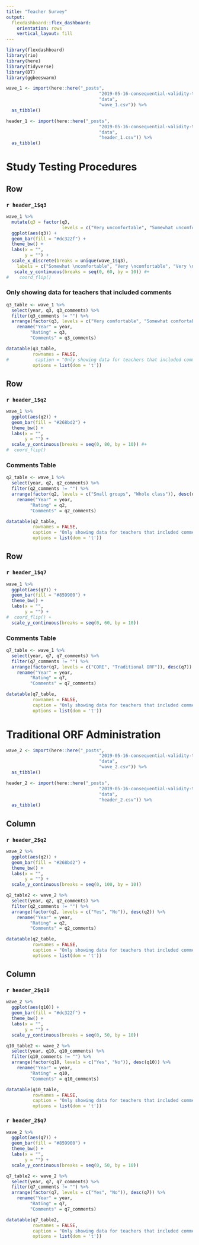 ```yaml
---
title: "Teacher Survey"
output: 
  flexdashboard::flex_dashboard:
    orientation: rows
    vertical_layout: fill
---
```


```r
library(flexdashboard)
library(rio)
library(here)
library(tidyverse)
library(DT)
library(ggbeeswarm)
```

```r

wave_1 <- import(here::here("_posts", 
                                   "2019-05-16-consequential-validity-teacher-surveys", 
                                   "data", 
                                   "wave_1.csv")) %>% 
  as_tibble()

header_1 <- import(here::here("_posts", 
                                   "2019-05-16-consequential-validity-teacher-surveys", 
                                   "data", 
                                   "header_1.csv")) %>% 
  as_tibble()

```

Study Testing Procedures {}
===================================== 

Row {data-height=550}
-----------------------------------------------------------------------

### **`r header_1$q3`** {data-width=300}

```r
wave_1 %>% 
  mutate(q3 = factor(q3,
                     levels = c("Very uncomfortable", "Somewhat uncomfortable", "Neutral", "Somewhat comfortable", "Very comfortable"))) %>% 
  ggplot(aes(q3)) +
  geom_bar(fill = "#dc322f") + 
  theme_bw() +
  labs(x = "",
       y = "") +
  scale_x_discrete(breaks = unique(wave_1$q3), 
    labels = c("Somewhat \ncomfortable", "Very \ncomfortable", "Very \nuncomfortable", "Somewhat \ncomfortable", "Neutral")) +
   scale_y_continuous(breaks = seq(0, 60, by = 10)) #+
#    coord_flip()
```

### Only showing data for teachers that included comments

```r
q3_table <- wave_1 %>% 
  select(year, q3, q3_comments) %>%
  filter(q3_comments != "") %>% 
  arrange(factor(q3, levels = c("Very comfortable", "Somewhat comfortable", "Neutral", "Somewhat uncomfortable", "Very uncomfortable")), desc(q3)) %>% 
    rename("Year" = year,
         "Rating" = q3,
         "Comments" = q3_comments)

datatable(q3_table,
          rownames = FALSE,
#          caption = "Only showing data for teachers that included comments",
          options = list(dom = 't'))
```

Row {data-height=550}
-----------------------------------------------------------------------

### **`r header_1$q2`** {data-width=300}

```r
wave_1 %>% 
  ggplot(aes(q2)) +
  geom_bar(fill = "#268bd2") + 
  theme_bw() +
  labs(x = "",
       y = "") +
  scale_y_continuous(breaks = seq(0, 80, by = 10)) #+
#  coord_flip()

```

### Comments Table

```r
q2_table <- wave_1 %>% 
  select(year, q2, q2_comments) %>%
  filter(q2_comments != "") %>% 
  arrange(factor(q2, levels = c("Small groups", "Whole class")), desc(q2)) %>% 
    rename("Year" = year,
         "Rating" = q2,
         "Comments" = q2_comments)

datatable(q2_table,
          rownames = FALSE,
          caption = "Only showing data for teachers that included comments",
          options = list(dom = 't'))
```

Row {data-height=550}
-----------------------------------------------------------------------

### **`r header_1$q7`** {data-width=300}

```r
wave_1 %>% 
  ggplot(aes(q7)) +
  geom_bar(fill = "#859900") + 
  theme_bw() +
  labs(x = "",
       y = "") +
#  coord_flip() +
  scale_y_continuous(breaks = seq(0, 60, by = 10))

```

### Comments Table

```r
q7_table <- wave_1 %>% 
  select(year, q7, q7_comments) %>%
  filter(q7_comments != "") %>% 
  arrange(factor(q7, levels = c("CORE", "Traditional ORF")), desc(q7)) %>% 
    rename("Year" = year,
         "Rating" = q7,
         "Comments" = q7_comments)

datatable(q7_table,
          rownames = FALSE,
          caption = "Only showing data for teachers that included comments",
          options = list(dom = 't'))
```

Traditional ORF Administration {}
===================================== 

```r

wave_2 <- import(here::here("_posts", 
                                   "2019-05-16-consequential-validity-teacher-surveys", 
                                   "data", 
                                   "wave_2.csv")) %>% 
  as_tibble()

header_2 <- import(here::here("_posts", 
                                   "2019-05-16-consequential-validity-teacher-surveys", 
                                   "data", 
                                   "header_2.csv")) %>% 
  as_tibble()

```

Column {data-width=550}
-----------------------------------------------------------------------

### **`r header_2$q2`** {data-width=300}

```r
wave_2 %>% 
  ggplot(aes(q2)) +
  geom_bar(fill = "#268bd2") + 
  theme_bw() +
  labs(x = "",
       y = "") +
  scale_y_continuous(breaks = seq(0, 100, by = 10))

```


```r
q2_table2 <- wave_2 %>% 
  select(year, q2, q2_comments) %>%
  filter(q2_comments != "") %>% 
  arrange(factor(q2, levels = c("Yes", "No")), desc(q2)) %>% 
    rename("Year" = year,
         "Rating" = q2,
         "Comments" = q2_comments)

datatable(q2_table,
          rownames = FALSE,
          caption = "Only showing data for teachers that included comments",
          options = list(dom = 't'))
```

Column {.tabset}
-----------------------------------------------------------------------

### **`r header_2$q10`** {data-width=300}

```r
wave_2 %>% 
  ggplot(aes(q10)) +
  geom_bar(fill = "#dc322f") + 
  theme_bw() +
  labs(x = "",
       y = "") +
  scale_y_continuous(breaks = seq(0, 50, by = 10))
```

```r
q10_table2 <- wave_2 %>% 
  select(year, q10, q10_comments) %>%
  filter(q10_comments != "") %>% 
  arrange(factor(q10, levels = c("Yes", "No")), desc(q10)) %>% 
    rename("Year" = year,
         "Rating" = q10,
         "Comments" = q10_comments)

datatable(q10_table,
          rownames = FALSE,
          caption = "Only showing data for teachers that included comments",
          options = list(dom = 't'))
```

### **`r header_2$q7`** {data-width=300}

```r
wave_2 %>% 
  ggplot(aes(q7)) +
  geom_bar(fill = "#859900") + 
  theme_bw() +
  labs(x = "",
       y = "") +
  scale_y_continuous(breaks = seq(0, 50, by = 10))
```

```r
q7_table2 <- wave_2 %>% 
  select(year, q7, q7_comments) %>%
  filter(q7_comments != "") %>% 
  arrange(factor(q7, levels = c("Yes", "No")), desc(q7)) %>% 
    rename("Year" = year,
         "Rating" = q7,
         "Comments" = q7_comments)

datatable(q7_table2,
          rownames = FALSE,
          caption = "Only showing data for teachers that included comments",
          options = list(dom = 't'))
```